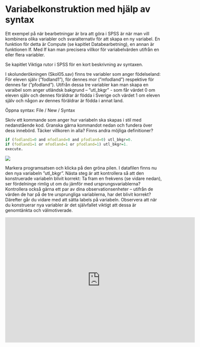 # Variabelkonstruktion med hjälp av syntax

Ett exempel på när bearbetningar är bra att göra i SPSS är när man vill kombinera olika variabler och
svaralternativ för att skapa en ny variabel. En funktion för detta är Compute (se kapitlet Databearbetning), en annan är funktionen If. Med If kan man precisera villkor för variabelvärden utifrån en eller flera variabler.

Se kapitlet Viktiga rutor i SPSS för en kort beskrivning av syntaxen.

I skolunderökningen (Skol05.sav) finns tre variabler som anger födelseland: För eleven själv
(”fodland1”), för dennes mor (”mfodland”) respektive för dennes far (”pfodland”). Utifrån dessa tre
variabler kan man skapa en varaibel som anger utländsk bakgrund – ”utl_bkgr” - som får värdet 0 om
eleven själv och dennes föräldrar är födda i Sverige och värdet 1 om eleven själv och någon av dennes
föräldrar är födda i annat land.

Öppna syntax: File / New / Syntax

Skriv ett kommande som anger hur variabeln ska skapas i stil med nedanstående kod. Granska gärna kommandot nedan och fundera över dess innebörd. Täcker villkoren in alla? Finns andra möjliga definitioner?

```r
if (fodland1=0 and mfodland=0 and pfodland=0) utl_bkgr=0.
if (fodland1=1 or mfodland=1 or pfodland=1) utl_bkgr=1.
execute.
```

<img src="images/syntax5.png" class="cover"/><p>Markera programsatsen och klicka på den gröna pilen. I datafilen finns nu den nya variabeln ”utl_bkgr”. Nästa steg är att kontrollera så att den konstruerade
variabeln blivit korrekt: Ta fram en frekvens (se vidare nedan), ser fördelninge rimlig ut om du jämför
med ursprungsvariablerna? Kontrollera också gärna ett par av dina observationsenheter – utifrån de
värden de har på de tre ursprungliga variablerna, har det blivit korrekt? Därefter går du vidare med att
sätta labels på variabeln. Observera att när du konstruerar nya variabler är det självfallet viktigt att dessa är genomtänkta och välmotiverade.</p>

<center><iframe id="kaltura_player" src="https://api.kaltura.nordu.net/p/365/sp/36500/embedIframeJs/uiconf_id/23452190/partner_id/365?iframeembed=true&playerId=kaltura_player&entry_id=0_6ijes7do&flashvars[streamerType]=auto&amp;flashvars[localizationCode]=sv_SE&amp;flashvars[leadWithHTML5]=true&amp;flashvars[sideBarContainer.plugin]=true&amp;flashvars[sideBarContainer.position]=left&amp;flashvars[sideBarContainer.clickToClose]=true&amp;flashvars[chapters.plugin]=true&amp;flashvars[chapters.layout]=vertical&amp;flashvars[chapters.thumbnailRotator]=false&amp;flashvars[streamSelector.plugin]=true&amp;flashvars[EmbedPlayer.SpinnerTarget]=videoHolder&amp;flashvars[dualScreen.plugin]=true&amp;flashvars[hotspots.plugin]=1&amp;flashvars[Kaltura.addCrossoriginToIframe]=true&amp;&wid=0_abtlgq9o" width="608" height="402" allowfullscreen webkitallowfullscreen mozAllowFullScreen allow="autoplay *; fullscreen *; encrypted-media *" sandbox="allow-forms allow-same-origin allow-scripts allow-top-navigation allow-pointer-lock allow-popups allow-modals allow-orientation-lock allow-popups-to-escape-sandbox allow-presentation allow-top-navigation-by-user-activation" frameborder="0" title="Kaltura Player"></iframe></center>